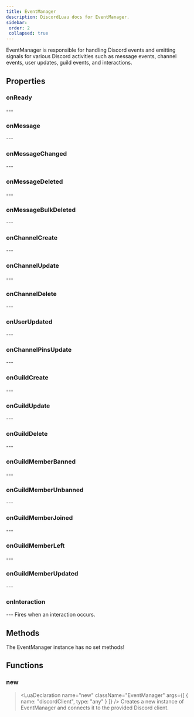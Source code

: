 ```yaml
---
title: EventManager
description: DiscordLuau docs for EventManager.
sidebar:
 order: 2
 collapsed: true
---
```

[//]: # (This file was automatically compiled through the Generator luau code under this repository)
[//]: # (if you want to edit the documentation of discord-luau, please write changes)
[//]: # (to the discord-luau repository itself, we extract the comments from discord-luau and translate)
[//]: # (them into markdown files that Nextra can interpret!)

[//]: # (----- DOCUMENT IMPORTS ----- )


[//]: # (----- DOCUMENT DESCRIPTION ----- )

EventManager is responsible for handling Discord events and emitting signals 
for various Discord activities such as message events, channel events, user updates, 
guild events, and interactions.

[//]: # (----- DOCUMENT PROPERTIES ----- )

## Properties

### onReady

<LuaProperty name="EventManager.onReady" type="Vendor.Signal<>" />
---
	
### onMessage

<LuaProperty name="EventManager.onMessage" type="Vendor.Signal<Objects.DiscordMessage>" />
---
	
### onMessageChanged

<LuaProperty name="EventManager.onMessageChanged" type="Vendor.Signal<Objects.DiscordMessage>" />
---
	
### onMessageDeleted

<LuaProperty name="EventManager.onMessageDeleted" type="Vendor.Signal<Objects.DiscordMessage>" />
---
	
### onMessageBulkDeleted

<LuaProperty name="EventManager.onMessageBulkDeleted" type="Vendor.Signal<{ channelId: string, guildId: string, ids: { string } }>" />
---
	
### onChannelCreate

<LuaProperty name="EventManager.onChannelCreate" type="Vendor.Signal<Objects.DiscordChannel>" />
---
	
### onChannelUpdate

<LuaProperty name="EventManager.onChannelUpdate" type="Vendor.Signal<Objects.DiscordChannel>" />
---
	
### onChannelDelete

<LuaProperty name="EventManager.onChannelDelete" type="Vendor.Signal<Objects.DiscordChannel>" />
---
	
### onUserUpdated

<LuaProperty name="EventManager.onUserUpdated" type="Vendor.Signal<Objects.DiscordUser>" />
---
	
### onChannelPinsUpdate

<LuaProperty name="EventManager.onChannelPinsUpdate" type="Vendor.Signal<{ guildId: string, channelId: string, lastPinTimestamp: string }>" />
---
	
### onGuildCreate

<LuaProperty name="EventManager.onGuildCreate" type="Vendor.Signal<Objects.DiscordGuild>" />
---
	
### onGuildUpdate

<LuaProperty name="EventManager.onGuildUpdate" type="Vendor.Signal<Objects.DiscordGuild>" />
---
	
### onGuildDelete

<LuaProperty name="EventManager.onGuildDelete" type="Vendor.Signal<Objects.DiscordGuild>" />
---
	
### onGuildMemberBanned

<LuaProperty name="EventManager.onGuildMemberBanned" type="Vendor.Signal<{ guildId: string, user: Objects.DiscordUser }>" />
---
	
### onGuildMemberUnbanned

<LuaProperty name="EventManager.onGuildMemberUnbanned" type="Vendor.Signal<{ guildId: string, user: Objects.DiscordUser }>" />
---
	
### onGuildMemberJoined

<LuaProperty name="EventManager.onGuildMemberJoined" type="Vendor.Signal<Objects.DiscordGuildMember & { guildId: string }>" />
---
	
### onGuildMemberLeft

<LuaProperty name="EventManager.onGuildMemberLeft" type="Vendor.Signal<{ guildId: string, user: Objects.DiscordUser }>" />
---
	
### onGuildMemberUpdated

<LuaProperty name="EventManager.onGuildMemberUpdated" type="Vendor.Signal<{ ... }>" />
---
	
### onInteraction

<LuaProperty name="EventManager.onInteraction" type="Vendor.Signal<Objects.DiscordInteraction>" />
---
Fires when an interaction occurs.
	

[//]: # (----- DOCUMENT METHODS ----- )

## Methods

The EventManager instance has no set methods!

[//]: # (----- DOCUMENT FUNCTIONS ----- )

## Functions

### new

> <LuaDeclaration name="new" className="EventManager" args={[ { name: "discordClient", type: "any" } ]} />
Creates a new instance of EventManager and connects it to the provided Discord client.


